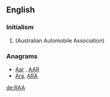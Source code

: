 ==English==

===Initialism===
{{rfc-header|Initialism}}
{{head|en|initialism}}

# {{w|Royal Automobile Association}} (Australian Automobile Association)

===Anagrams===
* [[Aar#English|Aar]] , [[AAR#English|AAR]]
* [[Ara#English|Ara]], [[ARA#English|ARA]]

[[de:RAA]]